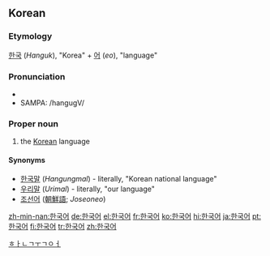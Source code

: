 ==Korean==
===Etymology===
[[한국]] (''Hanguk''), "Korea" + [[어]] (''eo''), "language"

===Pronunciation===
*{{IPA|[hangugʌ]}}
*SAMPA: /hangugV/

===Proper noun===
{{ko-pos|proper noun|rv=[[Hangukeo]], Han-guk-eo|hanja=韓國語|hidx=ㅎ}}

#the [[Korean]] language

====Synonyms====
* [[한국말]] (''Hangungmal'') - literally, "Korean national language"
* [[우리말]] (''Urimal'') - literally, "our language"
* [[조선어]] ([[朝鮮語]]; ''Joseoneo'')

[[Category:ko:Languages|ㅎㅏㄴㄱㅜㄱㅇㅓ]]

[[zh-min-nan:한국어]]
[[de:한국어]]
[[el:한국어]]
[[fr:한국어]]
[[ko:한국어]]
[[hi:한국어]]
[[ja:한국어]]
[[pt:한국어]]
[[fi:한국어]]
[[tr:한국어]]
[[zh:한국어]]